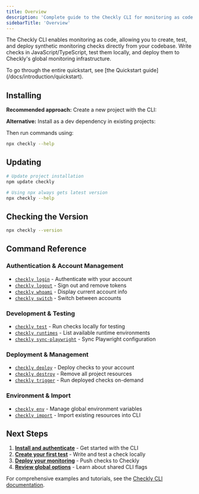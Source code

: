 ```yaml
---
title: Overview
description: 'Complete guide to the Checkly CLI for monitoring as code'
sidebarTitle: 'Overview'
---
```



The Checkly CLI enables monitoring as code, allowing you to create, test, and deploy synthetic monitoring checks directly from your codebase. Write checks in JavaScript/TypeScript, test them locally, and deploy them to Checkly's global monitoring infrastructure.

<Note>
To go through the entire quickstart, see [the Quickstart guide](/docs/introduction/quickstart).
</Note>

## Installing

**Recommended approach:** Create a new project with the CLI:

<CliProjectInit/>

**Alternative:** Install as a dev dependency in existing projects:

<CliInstallation/>

Then run commands using:

```bash Terminal
npx checkly --help
```

## Updating
```bash Terminal
# Update project installation
npm update checkly

# Using npx always gets latest version
npx checkly --help
```

## Checking the Version
```bash Terminal
npx checkly --version
```

## Command Reference

### Authentication & Account Management
- [`checkly login`](/cli/checkly-login) - Authenticate with your account
- [`checkly logout`](/cli/checkly-logout) - Sign out and remove tokens  
- [`checkly whoami`](/cli/checkly-whoami) - Display current account info
- [`checkly switch`](/cli/checkly-switch) - Switch between accounts

### Development & Testing
- [`checkly test`](/cli/checkly-test) - Run checks locally for testing
- [`checkly runtimes`](/cli/runtimes) - List available runtime environments
- [`checkly sync-playwright`](/cli/checkly-sync-playwright) - Sync Playwright configuration

### Deployment & Management
- [`checkly deploy`](/cli/checkly-deploy) - Deploy checks to your account
- [`checkly destroy`](/cli/checkly-destroy) - Remove all project resources
- [`checkly trigger`](/cli/checkly-trigger) - Run deployed checks on-demand

### Environment & Import
- [`checkly env`](/cli/checkly-env) - Manage global environment variables
- [`checkly import`](/cli/checkly-import) - Import existing resources into CLI


## Next Steps

1. **[Install and authenticate](/cli/checkly-login)** - Get started with the CLI
2. **[Create your first test](/cli/checkly-test)** - Write and test a check locally
3. **[Deploy your monitoring](/cli/checkly-deploy)** - Push checks to Checkly
4. **[Review global options](/cli/global-options)** - Learn about shared CLI flags

For comprehensive examples and tutorials, see the [Checkly CLI documentation](https://www.checklyhq.com/cli/overview).

